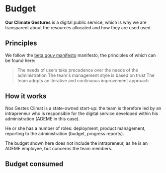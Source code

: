# Budget

**Our Climate Gestures** is a digital public service, which is why we are
transparent about the resources allocated and how they are used
used.

## Principles

We follow the <a href="https://beta.gouv.fr/approche/manifeste">beta.gouv manifesto</a>
manifesto, the principles of which can be found here:

> The needs of users take precedence over the needs of the administration
> The team's management style is based on trust
> The team adopts an iterative and continuous improvement approach

## How it works

Nos Gestes Climat is a state-owned start-up: the team is therefore led by an intrapreneur who is responsible for the digital service developed within his administration (ADEME in this case).

He or she has a number of roles: deployment, product management, reporting to the administration (budget, progress reports).

The budget shown here does not include the intrapreneur, as he is an ADEME employee, but concerns the team members.

## Budget consumed
